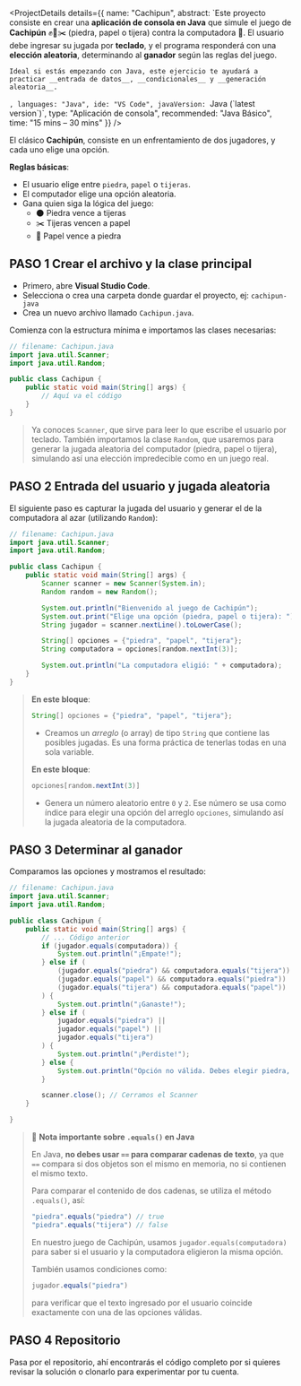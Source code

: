 <ProjectDetails 
  details={{
    name: "Cachipun",
    abstract: `Este proyecto consiste en crear una __aplicación de consola en Java__ que simule el juego de __Cachipún__ ✊📄✂️ (piedra, papel o tijera) contra la computadora 🤖. El usuario debe ingresar su jugada por __teclado__, y el programa responderá con una **elección aleatoria**, determinando al **ganador** según las reglas del juego.
    
    Ideal si estás empezando con Java, este ejercicio te ayudará a practicar __entrada de datos__, __condicionales__ y __generación aleatoria__.
`,
    languages: "Java",
    ide: "VS Code",
    javaVersion: `Java (\`latest version\`)`,
    type: "Aplicación de consola",
    recommended: "Java Básico",
    time: "15 mins – 30 mins"
  }}
/>


El clásico **Cachipún**, consiste en un enfrentamiento de dos jugadores, y cada uno elige una opción.

__Reglas básicas__:

* El usuario elige entre `piedra`, `papel` o `tijeras`.
* El computador elige una opción aleatoria.
* Gana quien siga la lógica del juego:
    - 🌑 Piedra vence a tijeras  
    - ✂️ Tijeras vencen a papel  
    - 📄 Papel vence a piedra


## PASO 1 Crear el archivo y la clase principal

- Primero, abre __Visual Studio Code__.
- Selecciona o crea una carpeta donde guardar el proyecto, ej: `cachipun-java`
- Crea un nuevo archivo llamado `Cachipun.java`.

Comienza con la estructura mínima e importamos las clases necesarias:

```java
// filename: Cachipun.java
import java.util.Scanner;
import java.util.Random;

public class Cachipun {
    public static void main(String[] args) {
        // Aquí va el código
    }
}
```

> Ya conoces `Scanner`, que sirve para leer lo que escribe el usuario por teclado. También importamos la clase `Random`, que usaremos para generar la jugada aleatoria del computador (piedra, papel o tijera), simulando así una elección impredecible como en un juego real.

## PASO 2 Entrada del usuario y jugada aleatoria

El siguiente paso es capturar la jugada del usuario y generar el de la computadora al azar (utilizando `Random`):


```java
// filename: Cachipun.java
import java.util.Scanner;
import java.util.Random;

public class Cachipun {
    public static void main(String[] args) {
        Scanner scanner = new Scanner(System.in);
        Random random = new Random();

        System.out.println("Bienvenido al juego de Cachipún");
        System.out.print("Elige una opción (piedra, papel o tijera): ");
        String jugador = scanner.nextLine().toLowerCase();

        String[] opciones = {"piedra", "papel", "tijera"};
        String computadora = opciones[random.nextInt(3)];

        System.out.println("La computadora eligió: " + computadora);
    }
}
```


> __En este bloque__:
> ```java
> String[] opciones = {"piedra", "papel", "tijera"};
> ```
> - Creamos un *arreglo* (o array) de tipo `String` que contiene las posibles jugadas. Es una forma práctica de tenerlas todas en una sola variable.  
>
> __En este bloque__:
> ```java
> opciones[random.nextInt(3)]
> ```
> - Genera un número aleatorio entre `0` y `2`. Ese número se usa como índice para elegir una opción del arreglo `opciones`, simulando así la jugada aleatoria de la computadora.


## PASO 3 Determinar al ganador

Comparamos las opciones y mostramos el resultado:

```java
// filename: Cachipun.java
import java.util.Scanner;
import java.util.Random;

public class Cachipun {
    public static void main(String[] args) {
        // ... Código anterior
        if (jugador.equals(computadora)) {
            System.out.println("¡Empate!");
        } else if (
            (jugador.equals("piedra") && computadora.equals("tijera")) ||
            (jugador.equals("papel") && computadora.equals("piedra")) ||
            (jugador.equals("tijera") && computadora.equals("papel"))
        ) {
            System.out.println("¡Ganaste!");
        } else if (
            jugador.equals("piedra") ||
            jugador.equals("papel") ||
            jugador.equals("tijera")
        ) {
            System.out.println("¡Perdiste!");
        } else {
            System.out.println("Opción no válida. Debes elegir piedra, papel o tijera.");
        }

        scanner.close(); // Cerramos el Scanner
    }

}
```

> 📌 **Nota importante sobre `.equals()` en Java**
>
> En Java, **no debes usar `==` para comparar cadenas de texto**, ya que `==` compara si dos objetos son el mismo en memoria, no si contienen el mismo texto.
>
> Para comparar el contenido de dos cadenas, se utiliza el método `.equals()`, así:
>
> ```java
> "piedra".equals("piedra") // true
> "piedra".equals("tijera") // false
> ```
>
> En nuestro juego de Cachipún, usamos `jugador.equals(computadora)` para saber si el usuario y la computadora eligieron la misma opción.
>
> También usamos condiciones como:
>
> ```java
> jugador.equals("piedra")
> ```
>
> para verificar que el texto ingresado por el usuario coincide exactamente con una de las opciones válidas.

## PASO 4 Repositorio

Pasa por el repositorio, ahí encontrarás el código completo por si quieres revisar la solución o clonarlo para experimentar por tu cuenta.

<GitHubRepo
  owner="mc-herrera-90"
  repo="cachipun-java"
/>